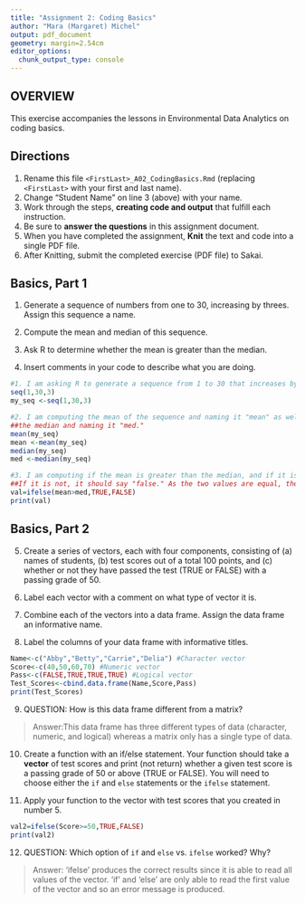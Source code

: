 ```yaml
---
title: "Assignment 2: Coding Basics"
author: "Mara (Margaret) Michel"
output: pdf_document
geometry: margin=2.54cm
editor_options: 
  chunk_output_type: console
---
```


## OVERVIEW

This exercise accompanies the lessons in Environmental Data Analytics on coding basics.

## Directions

1.  Rename this file `<FirstLast>_A02_CodingBasics.Rmd` (replacing `<FirstLast>` with your first and last name).
2.  Change "Student Name" on line 3 (above) with your name.
3.  Work through the steps, **creating code and output** that fulfill each instruction.
4.  Be sure to **answer the questions** in this assignment document.
5.  When you have completed the assignment, **Knit** the text and code into a single PDF file.
6.  After Knitting, submit the completed exercise (PDF file) to Sakai.

## Basics, Part 1

1.  Generate a sequence of numbers from one to 30, increasing by threes. Assign this sequence a name.

2.  Compute the mean and median of this sequence.

3.  Ask R to determine whether the mean is greater than the median.

4.  Insert comments in your code to describe what you are doing.

```r
#1. I am asking R to generate a sequence from 1 to 30 that increases by 3s and then naming it "my_seq". 
seq(1,30,3)
my_seq <-seq(1,30,3)

#2. I am computing the mean of the sequence and naming it "mean" as well as computing 
##the median and naming it "med." 
mean(my_seq)
mean <-mean(my_seq)
median(my_seq)
med <-median(my_seq)

#3. I am computing if the mean is greater than the median, and if it is, it should say "true". 
##If it is not, it should say "false." As the two values are equal, the expected result is false. 
val=ifelse(mean>med,TRUE,FALSE)
print(val)
```

## Basics, Part 2

5.  Create a series of vectors, each with four components, consisting of (a) names of students, (b) test scores out of a total 100 points, and (c) whether or not they have passed the test (TRUE or FALSE) with a passing grade of 50.

6.  Label each vector with a comment on what type of vector it is.

7.  Combine each of the vectors into a data frame. Assign the data frame an informative name.

8.  Label the columns of your data frame with informative titles.

```r
Name<-c("Abby","Betty","Carrie","Delia") #Character vector
Score<-c(40,50,60,70) #Numeric vector
Pass<-c(FALSE,TRUE,TRUE,TRUE) #Logical vector
Test_Scores<-cbind.data.frame(Name,Score,Pass)
print(Test_Scores)
```

9.  QUESTION: How is this data frame different from a matrix?

> Answer:This data frame has three different types of data (character, numeric, and logical) whereas a matrix only has a single type of data.

10. Create a function with an if/else statement. Your function should take a **vector** of test scores and print (not return) whether a given test score is a passing grade of 50 or above (TRUE or FALSE). You will need to choose either the `if` and `else` statements or the `ifelse` statement. 

11. Apply your function to the vector with test scores that you created in number 5.

```r
val2=ifelse(Score>=50,TRUE,FALSE)
print(val2)
```

12. QUESTION: Which option of `if` and `else` vs. `ifelse` worked? Why?

> Answer: 'ifelse' produces the correct results since it is able to read all values of the vector. 'if' and 'else' are only able to read the first value of the vector and so an error message is produced.
